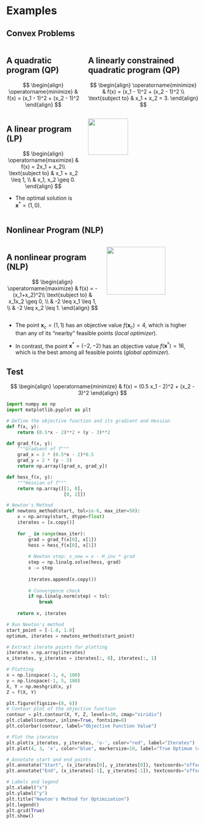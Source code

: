 # Examples

## Convex Problems {.smaller}

:::: {.columns}

::: {.column width="40%"}

::: {.callout-tip .fragment fragment-index=1}
## A quadratic program (QP)

$$
\begin{align}
\operatorname{minimize} & f(x) = (x_1 - 1)^2 + (x_2 - 1)^2
\end{align}
$$
:::

:::

::: {.column width="60%"}

::: {.callout-tip .fragment fragment-index=2}
## A linearly constrained quadratic program (QP)

$$
\begin{align}
\operatorname{minimize} & f(x) = (x_1 - 1)^2 + (x_2 - 1)^2 \\
\text{subject to} & x_1 + x_2 = 3.
\end{align}
$$
:::

:::

::::


:::: {.columns}

::: {.column width="40%"}

::: {.callout-tip .fragment fragment-index=1}
## A linear program (LP)

$$
\begin{align}
\operatorname{maximize} & f(x) = 2x_1 + x_2\\
\text{subject to} & x_1 + x_2 \leq 1, \\
& x_1, x_2 \geq 0.
\end{align}
$$

* The optimal solution is $\bm{x}^\ast = (1, 0)$.
:::

:::

::: {.column width="60%"}
![](contents/assets/linear_program_feasible_set.png){fig-align="center" width=60%}
:::

::::


## Nonlinear Program (NLP) {.smaller}

:::: {.columns}

::: {.column width="50%"}

::: {.callout-tip .fragment fragment-index=1}
## A nonlinear program (NLP)

$$
\begin{align}
\operatorname{maximize} & f(x) = -(x_1+x_2)^2\\
\text{subject to} & x_1x_2 \geq 0, \\
& -2 \leq x_1 \leq 1, \\
& -2 \leq x_2 \leq 1.
\end{align}
$$

:::

:::

::: {.column width="50%"}
![](contents/assets/nonlinear_program.png){fig-align="center" width=80%}
:::

::::


* The point $\bm{x}_c = (1,1)$ has an objective value $f(\bm{x}_c) = 4$, which
is higher than any of its "nearby" feasible points (_local optimizer_).

* In contrast, the point $\bm{x}^\ast = (-2, -2)$ has an objective value
$f(\bm{x}^\ast) = 16$, which is the best among all feasible points (_global
optimizer_).


## Test

$$
\begin{align}
\operatorname{minimize} & f(x) = (0.5 x_1 - 2)^2 + (x_2 - 3)^2
\end{align}
$$

::: {.center}

```python

import numpy as np
import matplotlib.pyplot as plt

# Define the objective function and its gradient and Hessian
def f(x, y):
    return (0.5*x - 2)**2 + (y - 3)**2

def grad_f(x, y):
    """Gradient of f"""
    grad_x = 2 * (0.5*x - 2)*0.5
    grad_y = 2 * (y - 3)
    return np.array([grad_x, grad_y])

def hess_f(x, y):
    """Hessian of f"""
    return np.array([[1, 0],
                     [0, 2]])

# Newton's Method
def newtons_method(start, tol=1e-6, max_iter=50):
    x = np.array(start, dtype=float)
    iterates = [x.copy()]
    
    for _ in range(max_iter):
        grad = grad_f(x[0], x[1])
        hess = hess_f(x[0], x[1])
        
        # Newton step: x_new = x - H_inv * grad
        step = np.linalg.solve(hess, grad)
        x -= step
        
        iterates.append(x.copy())
        
        # Convergence check
        if np.linalg.norm(step) < tol:
            break
    
    return x, iterates

# Run Newton's method
start_point = [-1.0, 1.0]
optimum, iterates = newtons_method(start_point)

# Extract iterate points for plotting
iterates = np.array(iterates)
x_iterates, y_iterates = iterates[:, 0], iterates[:, 1]

# Plotting
x = np.linspace(-1, 4, 100)
y = np.linspace(-1, 5, 100)
X, Y = np.meshgrid(x, y)
Z = f(X, Y)

plt.figure(figsize=(8, 6))
# Contour plot of the objective function
contour = plt.contour(X, Y, Z, levels=30, cmap="viridis")
plt.clabel(contour, inline=True, fontsize=8)
plt.colorbar(contour, label="Objective Function Value")

# Plot the iterates
plt.plot(x_iterates, y_iterates, 'o-', color="red", label="Iterates")
plt.plot(4, 3, 'x', color="blue", markersize=10, label="True Optimum (4, 3)")

# Annotate start and end points
plt.annotate("Start", (x_iterates[0], y_iterates[0]), textcoords="offset points", xytext=(-10, 10), ha="center", color="red")
plt.annotate("End", (x_iterates[-1], y_iterates[-1]), textcoords="offset points", xytext=(-10, -15), ha="center", color="red")

# Labels and legend
plt.xlabel("x")
plt.ylabel("y")
plt.title("Newton's Method for Optimization")
plt.legend()
plt.grid(True)
plt.show()

```
:::
